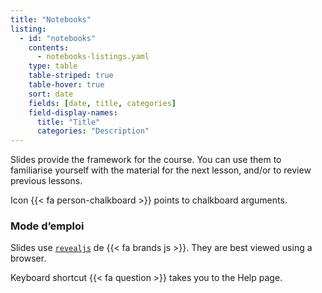 ```yaml
---
title: "Notebooks"
listing:
  - id: "notebooks"
    contents: 
      - notebooks-listings.yaml
    type: table  
    table-striped: true
    table-hover: true
    sort: date
    fields: [date, title, categories] 
    field-display-names: 
      title: "Title"
      categories: "Description"
---
```


Slides provide the framework for the course. You can use them to familiarise yourself with the material for the next lesson, and/or to review previous lessons.

Icon {{< fa person-chalkboard >}} points to chalkboard arguments.




::: {#diapos}
:::


::: {.callout-note}
### Mode d'emploi

Slides use [`revealjs`](https://revealjs.com) de {{< fa brands js >}}. They are best 
viewed using a browser.  

Keyboard shortcut {{< fa question >}} takes you to the Help page.

:::